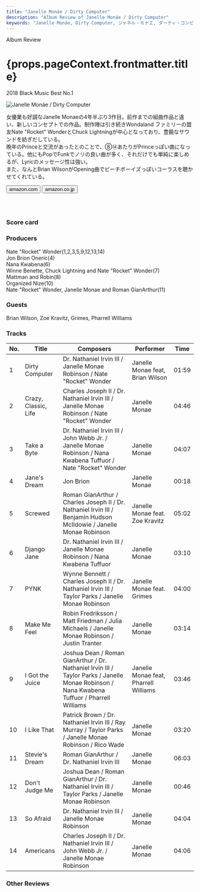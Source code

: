 ```yaml
---
title: "Janelle Monáe / Dirty Computer"
description: "Album Review of Janelle Monáe / Dirty Computer"
keywords: "Janelle Monáe, Dirty Computer, ジャネル・モナエ, ダーティ・コンピューター"
---
```






<p className="largeP">Album Review</p>
<h1 className="h1--no--margin">{props.pageContext.frontmatter.title}</h1>
<p className="largeP">
  <Link to="/best50/2018/">2018 Black Music Best No.1</Link>
</p>

<Row  className="image-card-group">
	<Column colMd={3} colLg={4} noGutterMdLeft="">
       <ImageCard>

![Janelle Monáe / Dirty Computer](../../images/cd/janellemonae3L.jpg)

</ImageCard>
	</Column>
	<Column colMd={4} colLg={8} noGutterMdLeft="">
	<p>
		女優業も好調なJanelle Monaeの4年半ぶり3作目。前作までの組曲作品と違い、新しいコンセプトでの作品。制作陣は引き続きWondaland ファミリーの盟友Nate "Rocket" WonderとChuck Lightningが中心となっており、豊饒なサウンドを紡ぎだしている。
		<br/>晩年のPrinceと交流があったとのことで、⑧⑭あたりがPrinceっぽい曲になっている。他にもPopでFunkでノリの良い曲が多く、それだけでも単純に楽しめるが、Lyricのメッセージ性は強い。
		<br/>また、なんとBrian WilsonがOpening曲でビーチボーイズっぽいコーラスを聴かせてくれている。
	</p>
	<div>
	  <Button className="button-right-mergin"  href="https://amzn.to/2MVqv8E" renderIcon={ArrowUpRight} size='sm' kind='primary'>
      amazon.com
    </Button>
    <Button className="button-right-mergin"  href="https://amzn.to/2B6mtHM" renderIcon={ArrowUpRight} size='sm' kind='secondary'>
      amazon.co.jp
    </Button>
	<AdvJS2/>
	</div>
	<a style="display:inline-block;overflow:hidden;background:url(https://linkmaker.itunes.apple.com/ja-jp/lockup.svg?releaseDate=2018-04-27&kind=album&bubble=apple_music&style=mono-black) no-repeat;width:180px;height:45px;" href="https://geo.music.apple.com/jp/album/dirty-computer/1350021308?mt=1&app=music&ls=1&at=11lcug"></a>
	</Column>
</Row>
<Row >
	<Column colMd={4} colLg={4} noGutterMdLeft="">
<div>
  <h3>Score card</h3>
	<SliderJS1 value="4" />
  <SliderJS2 value="1" />
	<SliderJS3 value="1" />
  <SliderJS4 value="9" />
</div>
</Column>
<Column colMd={8} colLg={8} noGutterMdLeft="">
<div>
<h3>Producers</h3>
<p>
	Nate "Rocket" Wonder(1,2,3,5,9,12,13,14)
	<br/>Jon Brion Oneric(4)
	<br/>Nana Kwabena(6)
	<br/>Winne Benette, Chuck Lightning and Nate "Rocket" Wonder(7)
	<br/>Mattman and Robin(8)
	<br/>Organized Nize(10)
	<br/>Nate "Rocket" Wonder, Janelle Monae and Roman GianArthur(11)
</p>
<h3>Guests</h3>
<p>
	Brian Wilson, Zoe Kravitz, Grimes, Pharrell Williams
</p>
</div>
</Column>
</Row>

<h3>Tracks</h3>

| No. | Title                | Composers                                                                                                                                   | Performer                             | Time  |
| --- | -------------------- | ------------------------------------------------------------------------------------------------------------------------------------------- | ------------------------------------- | ----- |
| 1   | Dirty Computer       | Dr. Nathaniel Irvin III / Janelle Monae Robinson / Nate "Rocket" Wonder                                                                     | Janelle Monae feat, Brian Wilson      | 01:59 |
| 2   | Crazy, Classic, Life | Charles Joseph II / Dr. Nathaniel Irvin III / Janelle Monae Robinson / Nate "Rocket" Wonder                                                 | Janelle Monae                         | 04:46 |
| 3   | Take a Byte          | Dr. Nathaniel Irvin III / John Webb Jr. / Janelle Monae Robinson / Nana Kwabena Tuffuor / Nate "Rocket" Wonder                              | Janelle Monae                         | 04:07 |
| 4   | Jane's Dream         | Jon Brion                                                                                                                                   | Janelle Monae                         | 00:18 |
| 5   | Screwed              | Roman GianArthur / Charles Joseph II / Dr. Nathaniel Irvin III / Benjamin Hudson McIldowie / Janelle Monae Robinson                         | Janelle Monae feat. Zoe Kravitz       | 05:02 |
| 6   | Django Jane          | Dr. Nathaniel Irvin III / Janelle Monae Robinson / Nana Kwabena Tuffuor                                                                     | Janelle Monae                         | 03:10 |
| 7   | PYNK                 | Wynne Bennett / Charles Joseph II / Dr. Nathaniel Irvin III / Taylor Parks / Janelle Monae Robinson                                         | Janelle Monae feat. Grimes            | 04:00 |
| 8   | Make Me Feel         | Robin Fredriksson / Matt Friedman / Julia Michaels / Janelle Monae Robinson / Justin Tranter                                                | Janelle Monae                         | 03:14 |
| 9   | I Got the Juice      | Joshua Dean / Roman GianArthur / Dr. Nathaniel Irvin III / Taylor Parks / Janelle Monae Robinson / Nana Kwabena Tuffuor / Pharrell Williams | Janelle Monae feat, Pharrell Williams | 03:46 |
| 10  | I Like That          | Patrick Brown / Dr. Nathaniel Irvin III / Ray Murray / Taylor Parks / Janelle Monae Robinson / Rico Wade                                    | Janelle Monae                         | 03:20 |
| 11  | Stevie's Dream       | Roman GianArthur / Dr. Nathaniel Irvin III                                                                                                  | Janelle Monae                         | 06:03 |
| 12  | Don't Judge Me       | Joshua Dean / Roman GianArthur / Dr. Nathaniel Irvin III / Taylor Parks / Janelle Monae Robinson                                            | Janelle Monae                         | 00:46 |
| 13  | So Afraid            | Dr. Nathaniel Irvin III / Janelle Monae Robinson                                                                                            | Janelle Monae                         | 04:04 |
| 14  | Americans            | Charles Joseph II / Dr. Nathaniel Irvin III / John Webb Jr. / Janelle Monae Robinson                                                        | Janelle Monae                         | 04:06 |

<h3>Other Reviews</h3>

<Row>
  <Column colMd={3} colLg={3} noGutterMdLeft>
    <Review1 />
  </Column>
</Row>

<AdvJS3 />